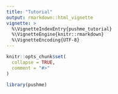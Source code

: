 ```yaml
---
title: "Tutorial"
output: rmarkdown::html_vignette
vignette: >
  %\VignetteIndexEntry{pushme_tutorial}
  %\VignetteEngine{knitr::rmarkdown}
  %\VignetteEncoding{UTF-8}
---
```


```r
knitr::opts_chunk$set(
  collapse = TRUE,
  comment = "#>"
)
```


```r
library(pushme)
```

